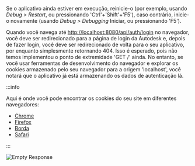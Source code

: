 Se o aplicativo ainda estiver em execução, reinicie-o (por exemplo, usando _Debug > Restart_,
ou pressionando 'Ctrl'+'Shift'+'F5'), caso contrário, inicie-o novamente (usando _Debug > Debugging_ Iniciar,
ou pressionando 'F5').

Quando você navega até [http://localhost:8080/api/auth/login](http://localhost:8080/api/auth/login)
no navegador, você deve ser redirecionado para a página de login da Autodesk e, depois de fazer login, você deve
ser redirecionado de volta para o seu aplicativo, por enquanto simplesmente retornando 404. Isso é esperado, pois não temos
implementou o ponto de extremidade 'GET /' ainda. No entanto, se você usar ferramentas de desenvolvimento do navegador e explorar os cookies
armazenado pelo seu navegador para a origem 'localhost', você notará que o aplicativo já está
armazenando os dados de autenticação lá.



:::info

Aqui é onde você pode encontrar os cookies do seu site em diferentes navegadores:
- [Chrome](https://developer.chrome.com/docs/devtools/storage/sessionstorage/)
- [Firefox](https://developer.mozilla.org/en-US/docs/Tools/Storage_Inspector/Cookies)
- [Borda](https://docs.microsoft.com/en-us/microsoft-edge/devtools-guide-chromium/storage/cookies)
- [Safari](https://developer.apple.com/safari/tools/)


:::



![Empty Response](../../dotnet/auth/empty-response.webp)

